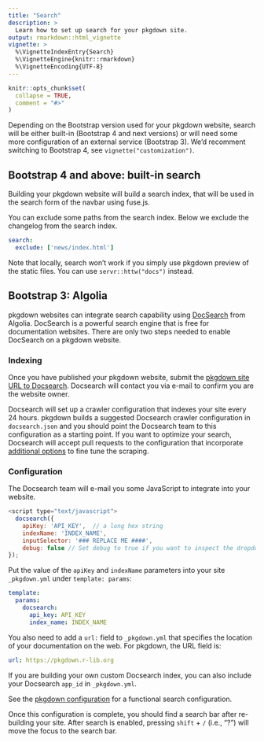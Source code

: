 ```yaml
---
title: "Search"
description: >
  Learn how to set up search for your pkgdown site.
output: rmarkdown::html_vignette
vignette: >
  %\VignetteIndexEntry{Search}
  %\VignetteEngine{knitr::rmarkdown}
  %\VignetteEncoding{UTF-8}
---
```


```r
knitr::opts_chunk$set(
  collapse = TRUE,
  comment = "#>"
)
```

Depending on the Bootstrap version used for your pkgdown website, search will be either built-in (Bootstrap 4 and next versions) or will need some more configuration of an external service (Bootstrap 3).
We'd recomment switching to Bootstrap 4, see `vignette("customization")`.

## Bootstrap 4 and above: built-in search

Building your pkgdown website will build a search index, that will be used in the search form of the navbar using fuse.js.

You can exclude some paths from the search index.
Below we exclude the changelog from the search index.

```yaml
search:
  exclude: ['news/index.html']
```

Note that locally, search won't work if you simply use pkgdown preview of the static files.
You can use `servr::httw("docs")` instead.

## Bootstrap 3: Algolia

pkgdown websites can integrate search capability using [DocSearch](https://community.algolia.com/docsearch/) from Algolia. DocSearch is a powerful search engine that is free for documentation websites. There are only two steps needed to enable DocSearch on a pkgdown website.

### Indexing

Once you have published your pkgdown website, submit the [pkgdown site URL to Docsearch](https://community.algolia.com/docsearch/). Docsearch will contact you via e-mail to confirm you are the website owner.

Docsearch will set up a crawler configuration that indexes your site every 24 hours. pkgdown builds a suggested Docsearch crawler configuration in `docsearch.json` and you should point the Docsearch team to this configuration as a starting point. If you want to optimize your search, Docsearch will accept pull requests to the configuration that incorporate [additional options](https://github.com/algolia/docsearch-configs#introduction) to fine tune the scraping.

### Configuration

The Docsearch team will e-mail you some JavaScript to integrate into your website.

```js
<script type="text/javascript">
  docsearch({ 
    apiKey: 'API_KEY',  // a long hex string
    indexName: 'INDEX_NAME', 
    inputSelector: '### REPLACE ME ####', 
    debug: false // Set debug to true if you want to inspect the dropdown 
}); 
```

Put the value of the `apiKey` and `indexName` parameters into your site `_pkgdown.yml` under `template: params`:

```yaml
template:
  params:
    docsearch:
      api_key: API_KEY
      index_name: INDEX_NAME
```

You also need to add a `url:` field to `_pkgdown.yml` that specifies the location of your documentation on the web. For pkgdown, the URL field is:

```yaml
url: https://pkgdown.r-lib.org
```

If you are building your own custom Docsearch index, you can also include your Docsearch `app_id` in `_pkgdown.yml`.

See the [pkgdown configuration](https://github.com/r-lib/pkgdown/blob/master/pkgdown/_pkgdown.yml#L7-L11) for a functional search configuration.

Once this configuration is complete, you should find a search bar after re-building your site. After search is enabled, pressing `shift` + `/` (i.e., "?") will move the focus to the search bar.
